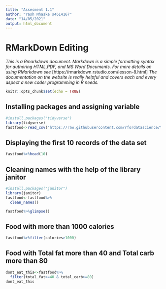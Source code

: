 ```yaml
---
title: "Assesment 1.1"
author: "Yash Mhaske s4614167"
date: "14/05/2021"
output: html_document
---
```

# RMarkDown Editing
*This is a Rmarkdown document.* 
*Markdown is a simple formatting syntax for authoring HTML,PDF, and MS Word Documents. For more details on using RMarkdown see* 
[https://rmarkdown.rstudio.com/lesson-8.html]
*The documentation on the website is really helpful and covers each and every aspect a new coder programming in R needs.*


```r
knitr::opts_chunk$set(echo = TRUE)
```

## Installing packages and assigning variable
```r
#install.packages("tidyverse")
library(tidyverse)
fastfood<-read_csv("https://raw.githubusercontent.com/rfordatascience/tidytuesday/master/data/2018/2018-09-04/fastfood_calories.csv")
```

## Displaying the first 10 records of the data set
```r
fastfood%>%head(10)
```

## Cleaning names with the help of the library janitor
```r
#install.packages("janitor")
library(janitor)
fastfood<-fastfood%>%
  clean_names()

fastfood%>%glimpse()
```

## Food with more than 1000 calories
```r
fastfood%>%filter(calories>1000)
```

## Food with Total fat more than 40 and Total carb more than 80 
```r
dont_eat_this<-fastfood%>%
  filter(total_fat>=40 & total_carb>=80)
dont_eat_this
```


